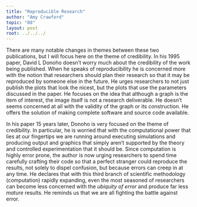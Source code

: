 ```yaml
---
title: "Reproducible Research"
author: "Amy Crawford"
topic: "08"
layout: post
root: ../../../
---
```



There are many notable changes in themes between these two publications, but I will focus here on the theme of credibility. In his 1995 paper, David L Donoho doesn't worry much about the credibility of the work being published. When he speaks of reproducibility he is concerned more with the notion that researchers should plan their research so that it may be reproduced by someone else in the future. He urges researchers to not just publish the plots that look the nicest, but the plots that use the parameters discussed in the paper. He focuses on the idea that although a graph is the item of interest, the image itself is not a research deliverable. He doesn't seems concerned at all with the validity of the graph or its construction. He offers the solution of making complete software and source code available.

In his paper 15 years later, Donoho is very focused on the theme of credibility. In particular, he is worried that with the computational power that lies at our fingertips we are running around executing simulations and producing output and graphics that simply aren't supported by the theory and controlled experimentation that it should be. Since computation is highly error prone, the author is now urging researchers to spend time carefully crafting their code so that a perfect stranger could reproduce the results, not solely to dispel confusion, but because errors can creep in at any time. He declares that with this third branch of scientific methodology (computation) rapidly expanding, even the most seasoned of researchers can become less concerned with the *ubiquity of error* and produce far less *mature* results. He reminds us that we are all fighting the battle against error.
